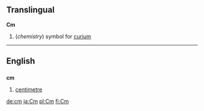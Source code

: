 ==Translingual==

'''Cm'''
#(''chemistry'') symbol for [[curium]]

----
==English==
==={{Abbreviation}}===
'''cm'''
#[[centimetre]]

[[de:cm]]
[[ja:Cm]]
[[pl:Cm]]
[[fi:Cm]]